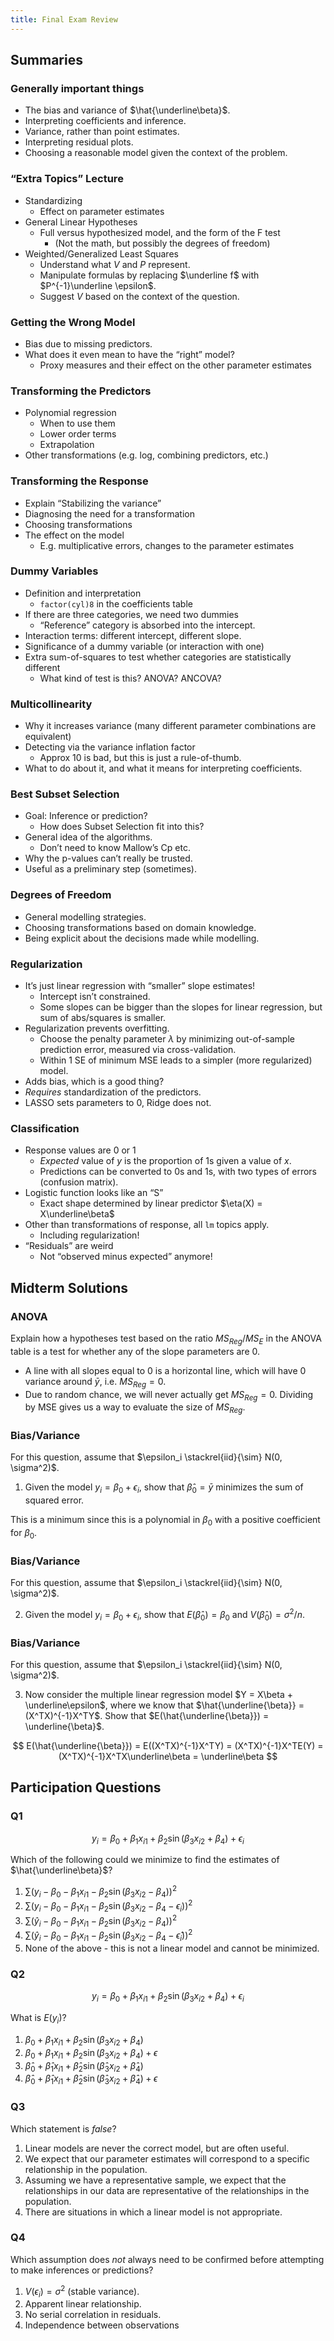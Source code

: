 ```yaml
---
title: Final Exam Review
---
```


## Summaries

### Generally important things

- The bias and variance of $\hat{\underline\beta}$.\lspace
- Interpreting coefficients and inference.\lspace
- Variance, rather than point estimates.\lspace
- Interpreting residual plots.\lspace
- Choosing a reasonable model given the context of the problem.

### "Extra Topics" Lecture

- Standardizing
    - Effect on parameter estimates\lspace
- General Linear Hypotheses
    - Full versus hypothesized model, and the form of the F test
        - (Not the math, but possibly the degrees of freedom)\lspace
- Weighted/Generalized Least Squares
    - Understand what $V$ and $P$ represent.
    - Manipulate formulas by replacing $\underline f$ with $P^{-1}\underline \epsilon$.
    - Suggest $V$ based on the context of the question.

### Getting the Wrong Model

- Bias due to missing predictors.\lspace
- What does it even mean to have the "right" model?
    - Proxy measures and their effect on the other parameter estimates

### Transforming the Predictors

- Polynomial regression
    - When to use them
    - Lower order terms
    - Extrapolation\lspace
- Other transformations (e.g. log, combining predictors, etc.)

### Transforming the Response

- Explain "Stabilizing the variance"\lspace
- Diagnosing the need for a transformation\lspace
- Choosing transformations\lspace
- The effect on the model
    - E.g. multiplicative errors, changes to the parameter estimates\lspace

### Dummy Variables

- Definition and interpretation
    - `factor(cyl)8` in the coefficients table\lspace
- If there are three categories, we need two dummies
    - "Reference" category is absorbed into the intercept.\lspace
- Interaction terms: different intercept, different slope.\lspace
- Significance of a dummy variable (or interaction with one)\lspace
- Extra sum-of-squares to test whether categories are statistically different
    - What kind of test is this? ANOVA? ANCOVA?

### Multicollinearity

- Why it increases variance (many different parameter combinations are equivalent)\lspace
- Detecting via the variance inflation factor
    - Approx 10 is bad, but this is just a rule-of-thumb.\lspace
- What to do about it, and what it means for interpreting coefficients.

### Best Subset Selection

- Goal: Inference or prediction?
    - How does Subset Selection fit into this?\lspace
- General idea of the algorithms.
    - Don't need to know Mallow's Cp etc.\lspace
- Why the p-values can't really be trusted.\lspace
- Useful as a preliminary step (sometimes).\lspace

### Degrees of Freedom

- General modelling strategies.\lspace
- Choosing transformations based on domain knowledge.\lspace
- Being explicit about the decisions made while modelling.

### Regularization

- It's just linear regression with "smaller" slope estimates!
    - Intercept isn't constrained.
    - Some slopes can be bigger than the slopes for linear regression, but sum of abs/squares is smaller.\lspace
- Regularization prevents overfitting.
    - Choose the penalty parameter $\lambda$ by minimizing out-of-sample prediction error, measured via cross-validation.
    - Within 1 SE of minimum MSE leads to a simpler (more regularized) model.\lspace
- Adds bias, which is a good thing?\lspace
- *Requires* standardization of the predictors.\lspace
- LASSO sets parameters to 0, Ridge does not.

### Classification

- Response values are 0 or 1
    - *Expected* value of $y$ is the proportion of 1s given a value of $x$.
    - Predictions can be converted to 0s and 1s, with two types of errors (confusion matrix).\lspace
- Logistic function looks like an "S"
    - Exact shape determined by linear predictor $\eta(X) = X\underline\beta$\lspace
- Other than transformations of response, all `lm` topics apply.
    - Including regularization!\lspace
- "Residuals" are weird 
    - Not "observed minus expected" anymore!



## Midterm Solutions

### ANOVA {.t}

Explain how a hypotheses test based on the ratio $MS_{Reg}/MS_E$ in the ANOVA table is a test for whether any of the slope parameters are 0. 

\pause

- A line with all slopes equal to 0 is a horizontal line, which will have 0 variance around $\bar y$, i.e. $MS_{Reg} = 0$.
- Due to random chance, we will never actually get $MS_{Reg} = 0$. Dividing by MSE gives us a way to evaluate the size of $MS_{Reg}$.


### Bias/Variance {.t}

For this question, assume that $\epsilon_i \stackrel{iid}{\sim} N(0, \sigma^2)$.

1. Given the model $y_i = \beta_0 + \epsilon_i$, show that $\hat\beta_0 = \bar y$ minimizes the sum of squared error.

\pause

\begin{align*}
\frac{1}{n}\sum(y_i - \hat y)^2 &= \frac{1}{n}\sum(y_i - \beta_0)^2\\
\frac{d}{d\beta}\frac{1}{n} &= \frac{1}{n}\sum(y_i - \beta_0)^2\\
&= \frac{2}{n}(\sum y_i - n\beta_0) \stackrel{set}{=}0\\
\implies \frac{2}{n}\sum y_i &= \frac{2}{n}n\beta_0 \implies \bar y = \beta_0
\end{align*}

This is a minimum since this is a polynomial in $\beta_0$ with a positive coefficient for $\beta_0$.

### Bias/Variance {.t}

For this question, assume that $\epsilon_i \stackrel{iid}{\sim} N(0, \sigma^2)$.

2. Given the model $y_i = \beta_0 + \epsilon_i$, show that $E(\hat\beta_0) = \beta_0$ and $V(\hat\beta_0) = \sigma^2/n$.

\pause

\begin{align*}
E(\hat\beta_0) &= E\left(\frac{1}{n}\sum y_i\right)= \frac{1}{n}\sum E(y_i)\\
&= \frac{1}{n}\sum E(\beta_0 + \epsilon_i)= \frac{1}{n}n\beta_0 = \beta_0
\end{align*}

\begin{align*}
V(\hat\beta_0) &= V\left(\frac{1}{n}\sum y_i\right)= \frac{1}{n^2}\sum V(y_i)\\
&= \frac{1}{n^2}\sum V(\beta_0 + \epsilon_i)= \frac{1}{n^2}n\sigma^2 = \frac{\sigma^2}{n}
\end{align*}


### Bias/Variance {.t}

For this question, assume that $\epsilon_i \stackrel{iid}{\sim} N(0, \sigma^2)$.

3. Now consider the multiple linear regression model $Y = X\beta + \underline\epsilon$, where we know that $\hat{\underline{\beta}} = (X^TX)^{-1}X^TY$. Show that $E(\hat{\underline{\beta}}) = \underline{\beta}$.

\pause

$$
E(\hat{\underline{\beta}}) = E((X^TX)^{-1}X^TY) = (X^TX)^{-1}X^TE(Y) = (X^TX)^{-1}X^TX\underline\beta = \underline\beta
$$

## Participation Questions

### Q1
$$
y_i = \beta_0 + \beta_1x_{i1} + \beta_2\sin(\beta_3 x_{i2} + \beta_4) + \epsilon_i
$$

Which of the following could we minimize to find the estimates of $\hat{\underline\beta}$?

\pspace

1. $\sum(y_i - \beta_0 - \beta_1x_{i1} - \beta_2\sin(\beta_3 x_{i2} - \beta_4))^2$\lspace
2. $\sum(y_i - \beta_0 - \beta_1x_{i1} - \beta_2\sin(\beta_3 x_{i2} - \beta_4 - \epsilon_i))^2$\lspace
3. $\sum(\hat y_i - \beta_0 - \beta_1x_{i1} - \beta_2\sin(\beta_3 x_{i2} - \beta_4))^2$\lspace
4. $\sum(\hat y_i - \beta_0 - \beta_1x_{i1} - \beta_2\sin(\beta_3 x_{i2} - \beta_4 - \hat\epsilon_i))^2$\lspace
5. None of the above - this is not a linear model and cannot be minimized.


### Q2

$$
y_i = \beta_0 + \beta_1x_{i1} + \beta_2\sin(\beta_3 x_{i2} + \beta_4) + \epsilon_i
$$

What is $E(y_i)$?

\pspace

1. $\beta_0 + \beta_1x_{i1} + \beta_2\sin(\beta_3 x_{i2} + \beta_4)$\lspace
2. $\beta_0 + \beta_1x_{i1} + \beta_2\sin(\beta_3 x_{i2} + \beta_4) + \epsilon$\lspace
3. $\hat\beta_0 + \hat\beta_1x_{i1} + \hat\beta_2\sin(\hat\beta_3 x_{i2} + \hat\beta_4)$\lspace
4. $\hat\beta_0 + \hat\beta_1x_{i1} + \hat\beta_2\sin(\hat\beta_3 x_{i2} + \hat\beta_4) + \epsilon$

### Q3

Which statement is *false*?

1. Linear models are never the correct model, but are often useful.
2. We expect that our parameter estimates will correspond to a specific relationship in the population.
3. Assuming we have a representative sample, we expect that the relationships in our data are representative of the relationships in the population.
4. There are situations in which a linear model is not appropriate.

### Q4

Which assumption does *not* always need to be confirmed before attempting to make inferences or predictions?

\pspace

1. $V(\epsilon_i) = \sigma^2$ (stable variance).
2. Apparent linear relationship.
3. No serial correlation in residuals.
4. Independence between observations





